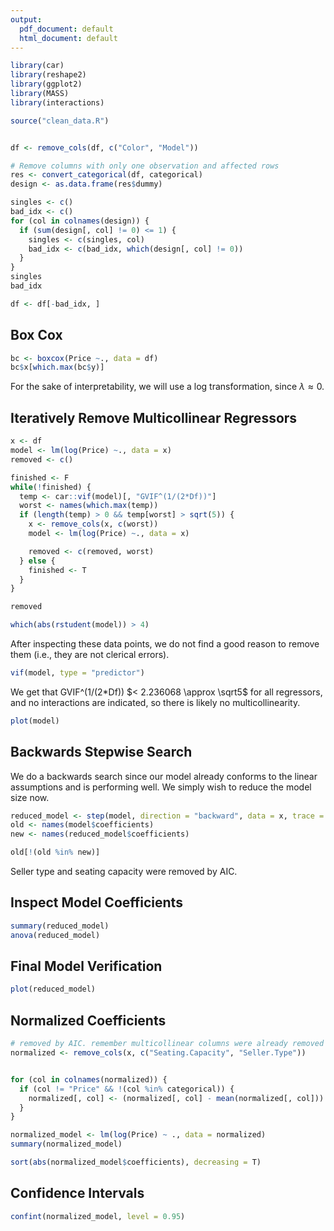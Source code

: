 ```yaml
---
output:
  pdf_document: default
  html_document: default
---
```

```r
library(car)
library(reshape2)
library(ggplot2)
library(MASS)
library(interactions)

source("clean_data.R")


df <- remove_cols(df, c("Color", "Model"))

# Remove columns with only one observation and affected rows
res <- convert_categorical(df, categorical)
design <- as.data.frame(res$dummy)

singles <- c()
bad_idx <- c()
for (col in colnames(design)) {
  if (sum(design[, col] != 0) <= 1) {
    singles <- c(singles, col)
    bad_idx <- c(bad_idx, which(design[, col] != 0))
  }
}
singles
bad_idx

df <- df[-bad_idx, ]
```

## Box Cox
```r
bc <- boxcox(Price ~., data = df)
bc$x[which.max(bc$y)]
```

For the sake of interpretability, we will use a log transformation, since $\lambda \approx 0$.

## Iteratively Remove Multicollinear Regressors
```r
x <- df
model <- lm(log(Price) ~., data = x)
removed <- c()

finished <- F
while(!finished) {
  temp <- car::vif(model)[, "GVIF^(1/(2*Df))"]
  worst <- names(which.max(temp))
  if (length(temp) > 0 && temp[worst] > sqrt(5)) {
    x <- remove_cols(x, c(worst))
    model <- lm(log(Price) ~., data = x)

    removed <- c(removed, worst)
  } else {
    finished <- T
  }
}

removed
```

```r
which(abs(rstudent(model)) > 4)
```
After inspecting these data points, we do not find a good reason to remove them (i.e., they are not clerical errors).

```r
vif(model, type = "predictor")
```
We get that GVIF^(1/(2*Df)) $< 2.236068 \approx \sqrt5$ for all regressors, and no interactions are indicated, so there is likely no multicollinearity.

```r
plot(model)
```

## Backwards Stepwise Search
We do a backwards search since our model already conforms to the linear assumptions and is performing well. We simply wish to reduce the model size now.
```r
reduced_model <- step(model, direction = "backward", data = x, trace = 0)
old <- names(model$coefficients)
new <- names(reduced_model$coefficients)

old[!(old %in% new)]
```
Seller type and seating capacity were removed by AIC.

## Inspect Model Coefficients
```r
summary(reduced_model)
anova(reduced_model)
```

## Final Model Verification
```r
plot(reduced_model)
```


## Normalized Coefficients
```r
# removed by AIC. remember multicollinear columns were already removed
normalized <- remove_cols(x, c("Seating.Capacity", "Seller.Type")) 


for (col in colnames(normalized)) {
  if (col != "Price" && !(col %in% categorical)) {
    normalized[, col] <- (normalized[, col] - mean(normalized[, col])) / sd(normalized[, col])
  }
}

normalized_model <- lm(log(Price) ~ ., data = normalized)
summary(normalized_model)

sort(abs(normalized_model$coefficients), decreasing = T)
```

## Confidence Intervals
```r
confint(normalized_model, level = 0.95)
```
